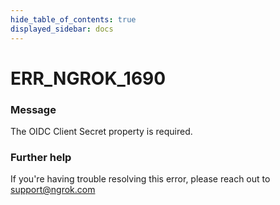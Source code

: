 ```yaml
---
hide_table_of_contents: true
displayed_sidebar: docs
---
```



# ERR_NGROK_1690

### Message
The OIDC Client Secret property is required.

<ErrorDetails error='err_ngrok_1690' />


### Further help
If you're having trouble resolving this error, please reach out to [support@ngrok.com](mailto:support@ngrok.com?subject=Help%20with%20ERR_NGROK_1690)

